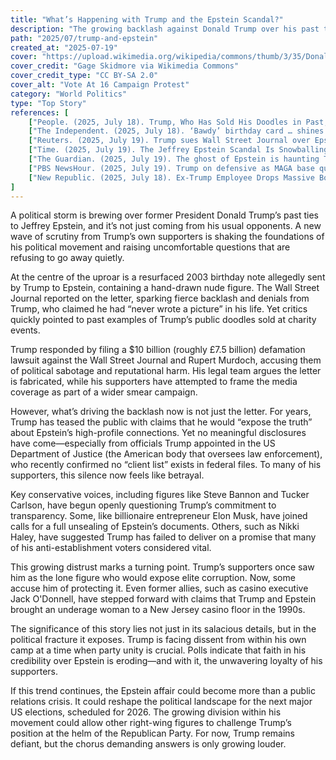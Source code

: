```yaml
---
title: "What’s Happening with Trump and the Epstein Scandal?"
description: "The growing backlash against Donald Trump over his past ties to Jeffrey Epstein is stirring doubts within his MAGA base and raising questions about his silence on the scandal."
path: "2025/07/trump-and-epstein"
created_at: "2025-07-19"
cover: "https://upload.wikimedia.org/wikipedia/commons/thumb/3/35/Donald_Trump_%2850042292738%29.jpg/960px-Donald_Trump_%2850042292738%29.jpg?20200625164141"
cover_credit: "Gage Skidmore via Wikimedia Commons"
cover_credit_type: "CC BY-SA 2.0"
cover_alt: "Vote At 16 Campaign Protest"
category: "World Politics"
type: "Top Story"
references: [
    ["People. (2025, July 18). Trump, Who Has Sold His Doodles in Past, Denies Report of Graphic Epstein Letter by Saying He 'Never Wrote a Picture in My Life'.", "https://people.com/trump-doodles-resurface-after-denying-graphic-epstein-letter-11774987"],
    ["The Independent. (2025, July 18). ‘Bawdy’ birthday card … shines new light.", "https://people.com/ex-casino-boss-claims-trump-epstein-brought-underage-girls-casino-floor-11774374"],
    ["Reuters. (2025, July 19). Trump sues Wall Street Journal over Epstein report…", "https://www.reuters.com/world/us/trump-sues-wall-street-journal-over-epstein-report-seeks-10-billion-2025-07-19"],
    ["Time. (2025, July 19). The Jeffrey Epstein Scandal Is Snowballing and Trump Can't Seem to Stop It.", "https://time.com/7302426/jeffrey-epstein-files-trump-takeaways"],
    ["The Guardian. (2025, July 19). The ghost of Epstein is haunting Trump's presidency: inside the 'MAGA' revolt.", "https://www.theguardian.com/news/ng-interactive/2025/jul/19/trump-epstein-maga-revolt"],
    ["PBS NewsHour. (2025, July 19). Trump on defensive as MAGA base questions his Epstein connections.", "https://www.pbs.org/newshour/show/trump-on-defensive-as-maga-base-questions-his-epstein-connections-and-investigation"],
    ["New Republic. (2025, July 18). Ex‑Trump Employee Drops Massive Bombshell.", "https://people.com/ex-casino-boss-claims-trump-epstein-brought-underage-girls-casino-floor-11774374"]
]
---
```


A political storm is brewing over former President Donald Trump’s past ties to Jeffrey Epstein, and it’s not just coming from his usual opponents. A new wave of scrutiny from Trump’s own supporters is shaking the foundations of his political movement and raising uncomfortable questions that are refusing to go away quietly.

At the centre of the uproar is a resurfaced 2003 birthday note allegedly sent by Trump to Epstein, containing a hand-drawn nude figure. The Wall Street Journal reported on the letter, sparking fierce backlash and denials from Trump, who claimed he had “never wrote a picture” in his life.<Pointer number=”1” /> Yet critics quickly pointed to past examples of Trump’s public doodles sold at charity events.<Pointer number=”2” />

Trump responded by filing a $10 billion (roughly £7.5 billion) defamation lawsuit against the Wall Street Journal and Rupert Murdoch, accusing them of political sabotage and reputational harm.<Pointer number=”3” /> His legal team argues the letter is fabricated, while his supporters have attempted to frame the media coverage as part of a wider smear campaign.<Pointer number=”4” />

However, what’s driving the backlash now is not just the letter. For years, Trump has teased the public with claims that he would “expose the truth” about Epstein’s high-profile connections. Yet no meaningful disclosures have come—especially from officials Trump appointed in the US Department of Justice (the American body that oversees law enforcement), who recently confirmed no “client list” exists in federal files.<Pointer number=”3” /> To many of his supporters, this silence now feels like betrayal.

Key conservative voices, including figures like Steve Bannon and Tucker Carlson, have begun openly questioning Trump’s commitment to transparency. Some, like billionaire entrepreneur Elon Musk, have joined calls for a full unsealing of Epstein’s documents.<Pointer number=”5” />  Others, such as Nikki Haley, have suggested Trump has failed to deliver on a promise that many of his anti-establishment voters considered vital.<Pointer number=”6” /> 

This growing distrust marks a turning point. Trump’s supporters once saw him as the lone figure who would expose elite corruption. Now, some accuse him of protecting it. Even former allies, such as casino executive Jack O'Donnell, have stepped forward with claims that Trump and Epstein brought an underage woman to a New Jersey casino floor in the 1990s.<Pointer number=”7” />

The significance of this story lies not just in its salacious details, but in the political fracture it exposes. Trump is facing dissent from within his own camp at a time when party unity is crucial. Polls indicate that faith in his credibility over Epstein is eroding—and with it, the unwavering loyalty of his supporters.<Pointer number=”5” />

If this trend continues, the Epstein affair could become more than a public relations crisis. It could reshape the political landscape for the next major US elections, scheduled for 2026. The growing division within his movement could allow other right-wing figures to challenge Trump’s position at the helm of the Republican Party. For now, Trump remains defiant, but the chorus demanding answers is only growing louder.
